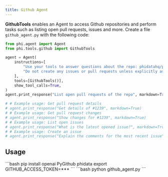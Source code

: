 ```yaml
---
title: Github Agent
---
```

**GithubTools** enables an Agent to access Github repositories and perform tasks such as listing open pull requests, issues and more.
Create a file `github_agent.py` with the following code:

```python github_agent.py
from phi.agent import Agent
from phi.tools.github import GithubTools

agent = Agent(
    instructions=[
        "Use your tools to answer questions about the repo: phidatahq/phidata",
        "Do not create any issues or pull requests unless explicitly asked to do so",
    ],
    tools=[GithubTools()],
    show_tool_calls=True,
)
agent.print_response("List open pull requests of the repo", markdown=True)

# # Example usage: Get pull request details
# agent.print_response("Get details of #1239", markdown=True)
# # Example usage: Get pull request changes
# agent.print_response("Show changes for #1239", markdown=True)
# # Example usage: List open issues
# agent.print_response("What is the latest opened issue?", markdown=True)
# # Example usage: Create an issue
# agent.print_response("Explain the comments for the most recent issue", markdown=True)

```

## Usage

<Steps>
  <Snippet file="create-venv-step.mdx" />

  <Step title="Install libraries">
    ```bash
    pip install openai PyGithub phidata
    export GITHUB_ACCESS_TOKEN=***
    ```
  </Step>

  <Step title="Run the agent">
    ```bash
    python github_agent.py
    ```
  </Step>

</Steps>
